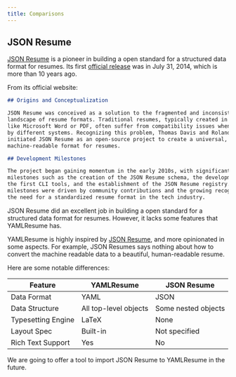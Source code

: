 ```yaml
---
title: Comparisons
---
```


## JSON Resume

[JSON Resume](https://jsonresume.org) is a pioneer in building a open standard
for a structured data format for resumes. Its first [official
release](https://jsonresume.org/blog/first-official-release) was in July 31,
2014, which is more than 10 years ago.

From its official website:

```markdown
## Origins and Conceptualization

JSON Resume was conceived as a solution to the fragmented and inconsistent
landscape of resume formats. Traditional resumes, typically created in formats
like Microsoft Word or PDF, often suffer from compatibility issues when parsed
by different systems. Recognizing this problem, Thomas Davis and Roland Sharp
initiated JSON Resume as an open-source project to create a universal,
machine-readable format for resumes.

## Development Milestones

The project began gaining momentum in the early 2010s, with significant
milestones such as the creation of the JSON Resume schema, the development of
the first CLI tools, and the establishment of the JSON Resume registry. These
milestones were driven by community contributions and the growing recognition of
the need for a standardized resume format in the tech industry.
```

JSON Resume did an excellent job in building a open standard for a structured
data format for resumes. However, it lacks some features that YAMLResume has.

YAMLResume is highly inspired by [JSON Resume](https://jsonresume.org/), and
more opinionated in some aspects. For example, JSON Resumes says nothing about
how to convert the machine readable data to a beautiful, human-readable resume.

Here are some notable differences:

| Feature            | YAMLResume            | JSON Resume         |
| ------------------ | --------------------- | ------------------- |
| Data Format        | YAML                  | JSON                |
| Data Structure     | All top-level objects | Some nested objects |
| Typesetting Engine | LaTeX                 | None                |
| Layout Spec        | Built-in              | Not specified       |
| Rich Text Support  | Yes                   | No                  |

We are going to offer a tool to import JSON Resume to YAMLResume in the future.